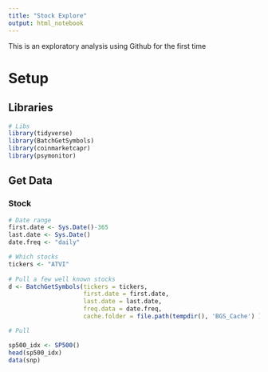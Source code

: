 ```yaml
---
title: "Stock Explore"
output: html_notebook
---
```


This is an exploratory analysis using Github for the first time

# Setup
## Libraries
```r
# Libs
library(tidyverse)
library(BatchGetSymbols)
library(coinmarketcapr)
library(psymonitor)
```

## Get Data
### Stock
```r
# Date range
first.date <- Sys.Date()-365
last.date <- Sys.Date()
date.freq <- "daily"

# Which stocks
tickers <- "ATVI"
  
# Pull a few well known stocks
d <- BatchGetSymbols(tickers = tickers, 
                     first.date = first.date,
                     last.date = last.date, 
                     freq.data = date.freq,
                     cache.folder = file.path(tempdir(), 'BGS_Cache') ) # cache in tempdir()

# Pull 

sp500_idx <- SP500()
head(sp500_idx)
data(snp)
```


















